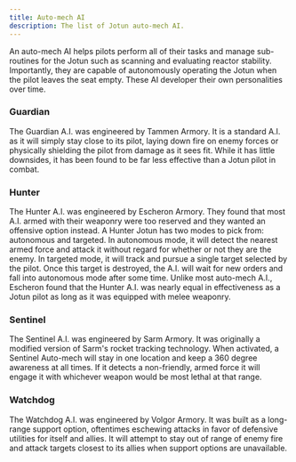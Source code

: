 ```yaml
---
title: Auto-mech AI
description: The list of Jotun auto-mech AI.
---
```


An auto-mech AI helps pilots perform all of their tasks and manage sub-routines for the Jotun such as scanning and evaluating reactor stability. Importantly, they are capable of autonomously operating the Jotun when the pilot leaves the seat empty. These AI developer their own personalities over time.

### Guardian
The Guardian A.I. was engineered by Tammen Armory. It is a standard A.I. as it will simply stay close to its pilot, laying down fire on enemy forces or physically shielding the pilot from damage as it sees fit. While it has little downsides, it has been found to be far less effective than a Jotun pilot in combat.

### Hunter
The Hunter A.I. was engineered by Escheron Armory. They found that most A.I. armed with their weaponry were too reserved and they wanted an offensive option instead. A Hunter Jotun has two modes to pick from: autonomous and targeted. In autonomous mode, it will detect the nearest armed force and attack it without regard for whether or not they are the enemy. In targeted mode, it will track and pursue a single target selected by the pilot. Once this target is destroyed, the A.I. will wait for new orders and fall into autonomous mode after some time. Unlike most auto-mech A.I., Escheron found that the Hunter A.I. was nearly equal in effectiveness as a Jotun pilot as long as it was equipped with melee weaponry. 

### Sentinel
The Sentinel A.I. was engineered by Sarm Armory. It was originally a modified version of Sarm's rocket tracking technology. When activated, a Sentinel Auto-mech will stay in one location and keep a 360 degree awareness at all times. If it detects a non-friendly, armed force it will engage it with whichever weapon would be most lethal at that range. 

### Watchdog
The Watchdog A.I. was engineered by Volgor Armory. It was built as a long-range support option, oftentimes eschewing attacks in favor of defensive utilities for itself and allies. It will attempt to stay out of range of enemy fire and attack targets closest to its allies when support options are unavailable.